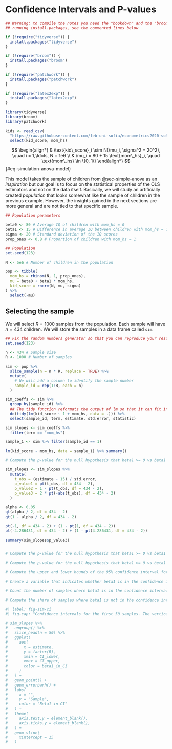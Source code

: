 # Confidence Intervals and P-values

```r
## Warning: to compile the notes you need the "bookdown" and the "broom" packages. Install them by
## running install.packages, see the commented lines below

if (!require("tidyverse")) {
  install.packages("tidyverse")
}

if (!require("broom")) {
  install.packages("broom")
}

if (!require("patchwork")) {
  install.packages("patchwork")
}

if (!require("latex2exp")) {
  install.packages("latex2exp")
}

library(tidyverse)
library(broom)
library(patchwork)

kids <- read_csv(
  "https://raw.githubusercontent.com/feb-uni-sofia/econometrics2020-solutions/master/data/childiq.csv") %>%
  select(kid_score, mom_hs)
```

$$
\begin{align*}
& \text{kid\_score}_i \sim N(\mu_i, \sigma^2 = 20^2), \quad i = 1,\ldots, N = 1e6 \\
& \mu_i = 80 + 15 \text{mom\_hs}_i, \quad \text{mom\_hs} \in \{0, 1\}
\end{align*}
$$ {#eq-simulation-anova-model}

This model takes the sample of children from @sec-simple-anova as an *inspiration* but our goal is to focus on the statistical properties of the OLS estimators and not on the data itself. Basically, we will study an artificially created *population* that looks somewhat like the sample of children in the previous example. However, the insights gained in the next sections are more general and are not tied to that specific sample.

```r
## Population parameters

beta0 <- 80 # Average IQ of children with mom_hs = 0
beta1 <- 15 # Difference in average IQ between children with mom_hs = 1 and mom_hs = 0
sigma <- 20 # Standard deviation of the IQ scores
prop_ones <- 0.8 # Proportion of children with mom_hs = 1

## Population
set.seed(123)

N <- 5e6 # Number of children in the population

pop <- tibble(
  mom_hs = rbinom(N, 1, prop_ones),
  mu = beta0 + beta1 * mom_hs,
  kid_score = rnorm(N, mu, sigma)
) %>%
  select(-mu)
```

## Selecting the sample

We will select $R = 1000$ samples from the population. Each sample will have $n = 434$ children. We will store the samples in a data frame called `sim`.

```r
## Fix the random numbers generator so that you can reproduce your results
set.seed(123)

n <- 434 # Sample size
R <- 1000 # Number of samples

sim <- pop %>%
  slice_sample(n = n * R, replace = TRUE) %>%
  mutate(
    # We will add a column to identify the sample number
    sample_id = rep(1:R, each = n)
  )

sim_coeffs <- sim %>%
  group_by(sample_id) %>%
  ## The tidy function reformats the output of lm so that it can fit in a data frame
  do(tidy(lm(kid_score ~ 1 + mom_hs, data = .))) %>%
  select(sample_id, term, estimate, std.error, statistic)

sim_slopes <- sim_coeffs %>%
  filter(term == "mom_hs")

sample_1 <- sim %>% filter(sample_id == 1)
```

```r
lm(kid_score ~ mom_hs, data = sample_1) %>% summary()
```


```r
# Compute the p-value for the null hypothesis that beta1 >= 0 vs beta1 < 0

sim_slopes <- sim_slopes %>%
  mutate(
    t_obs = (estimate - 15) / std.error,
    p_value1 = pt(t_obs, df = 434 - 2),
    p_value2 = 1 - pt(t_obs, df = 434 - 2),
    p_value3 = 2 * pt(-abs(t_obs), df = 434 - 2)
  )

alpha <- 0.05
qt(alpha / 2, df = 434 - 2)
qt(1 - alpha / 2, df = 434 - 2)

pt(-1, df = 434 - 2) + (1 - pt(1, df = 434 - 2))
pt(-4.286431, df = 434 - 2) + (1 - pt(4.286431, df = 434 - 2))
```

```r
summary(sim_slopes$p_value3)
```


```r

```


```r
# Compute the p-value for the null hypothesis that beta1 >= 0 vs beta1 < 0

# Compute the p-value for the null hypothesis that beta1 >= 0 vs beta1 < 0

# Compute the upper and lower bounds of the 95% confidence interval for beta1

# Create a variable that indicates whether beta1 is in the confidence interval in each sample

# Count the number of samples where beta1 is in the confidence interval

# Compute the share of samples where beta1 is not in the confidence interval

```

```r
#| label: fig-sim-ci
#| fig-cap: "Confidence intervals for the first 50 samples. The vertical line is drawn at 11.77 (the real value of $\\beta_1$)."

# sim_slopes %>%
#   ungroup() %>%
#   slice_head(n = 50) %>%
#   ggplot(
#     aes(
#       x = estimate, 
#       y = factor(R),
#       xmin = CI_lower,
#       xmax = CI_upper,
#       color = beta1_in_CI
#     )
#   ) + 
#   geom_point() + 
#   geom_errorbarh() + 
#   labs(
#     x = "",
#     y = "Sample",
#     color = "Beta1 in CI"
#   ) + 
#   theme(
#     axis.text.y = element_blank(),
#     axis.ticks.y = element_blank(),
#   ) + 
#   geom_vline(
#     xintercept = 15
#   )
```
